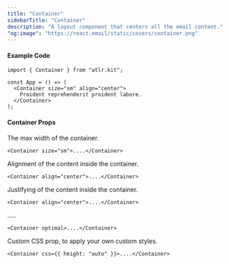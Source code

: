 ```yaml
---
title: "Container"
sidebarTitle: "Container"
description: "A layout component that centers all the email content."
"og:image": "https://react.email/static/covers/container.png"
---
```


#### Example Code

```tsx button.tsx
import { Container } from "atlr.kit";

const App = () => (
  <Container size="sm" align="center">
    Proident reprehenderit proident labore.
  </Container>
);
```

#### Container Props

<ParamField path="size" type="string | 'sm' | 'md' | 'lg'">
  The max width of the container.

```tsx
<Container size="sm">....</Container>
```

</ParamField>

<ParamField path="align" type="'left' | 'center' | 'right' | string">
  Alignment of the content inside the container.

```tsx
<Container align="center">....</Container>
```

</ParamField>

<ParamField path="justify" type="'start' | 'center' | 'end' | string">
  Justifying of the content inside the container.

```tsx
<Container align="center">....</Container>
```

</ParamField>

<ParamField path="optimal" type="boolean">
.....

```tsx
<Container optimal>....</Container>
```

</ParamField>

<ParamField path="css" type="style prop">
Custom CSS prop, to apply your own custom styles.

```tsx
<Container css={{ height: "auto" }}>....</Container>
```

</ParamField>

